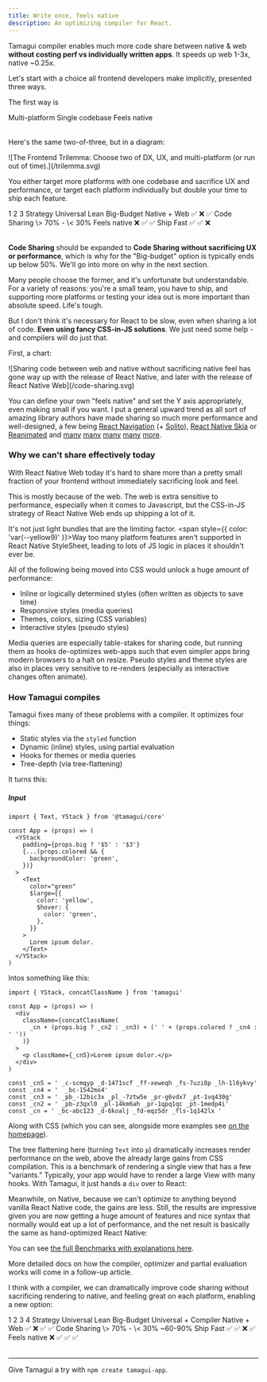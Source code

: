 ```yaml
---
title: Write once, feels native
description: An optimizing compiler for React.
---
```


<TLDR>

Tamagui compiler enables much more code share between native & web **without costing perf vs individually written apps**. It speeds up web 1-3x, native ~0.25x.

</TLDR>

<IntroParagraph>
  Let's start with a choice all frontend developers make implicitly, presented three ways.
</IntroParagraph>

The first way is

<Table heading="Choose two of three:">
  <TableCol>
    <TableCell>Multi-platform</TableCell>
  </TableCol>
  <TableCol>
    <TableCell>Single codebase</TableCell>
  </TableCol>
  <TableCol>
    <TableCell>Feels native</TableCell>
  </TableCol>
</Table>

Here's the same two-of-three, but in a diagram:

<YStack maw={650} als="center">
  ![The Frontend Trilemma: Choose two of DX, UX, and multi-platform (or run out of
  time).](/trilemma.svg)
</YStack>

You either target more platforms with one codebase and sacrifice UX and performance, or target each platform individually but double your time to ship each feature.

<Table heading="Choose your path:">
  <TableCol>
    <TableCell head></TableCell>
    <TableCell>1</TableCell>
    <TableCell>2</TableCell>
    <TableCell>3</TableCell>
  </TableCol>
  <TableCol>
    <TableCell head>Strategy</TableCell>
    <TableCell>Universal</TableCell>
    <TableCell>Lean</TableCell>
    <TableCell>Big-Budget</TableCell>
  </TableCol>
  <TableCol>
    <TableCell head>Native + Web</TableCell>
    <TableCell>✅</TableCell>
    <TableCell>❌</TableCell>
    <TableCell>✅</TableCell>
  </TableCol>
  <TableCol>
    <TableCell head>Code Sharing</TableCell>
    <TableCell>\> 70%</TableCell>
    <TableCell>-</TableCell>
    <TableCell>\< 30%</TableCell>
  </TableCol>
  <TableCol>
    <TableCell head>Feels native</TableCell>
    <TableCell>❌</TableCell>
    <TableCell>✅</TableCell>
    <TableCell>✅</TableCell>
  </TableCol>
    <TableCol>
    <TableCell head>Ship Fast</TableCell>
    <TableCell>✅</TableCell>
    <TableCell>✅</TableCell>
    <TableCell>❌</TableCell>
  </TableCol>
</Table>

**Code Sharing** should be expanded to **Code Sharing without sacrificing UX or performance**, which is why for the "Big-budget" option is typically ends up below 50%. We'll go into more on why in the next section.

Many people choose the former, and it's unfortunate but understandable. For a variety of reasons: you're a small team, you have to ship, and supporting more platforms or testing your idea out is more important than absolute speed. Life's tough.

But I don't think it's necessary for React to be slow, even when sharing a lot of code. **Even using fancy CSS-in-JS solutions**. We just need some help - and compilers will do just that.

First, a chart:

<YStack maw={650} als="center">
  ![Sharing code between web and native without sacrificing native feel has gone way up with the
  release of React Native, and later with the release of React Native Web](/code-sharing.svg)
</YStack>

You can define your own "feels native" and set the Y axis appropriately, even making small if you want. I put a general upward trend as all sort of amazing library authors have made sharing so much more performance and well-designed, a few being [React Navigation](https://reactnavigation.org/) (+ [Solito](https://solito.dev/)), [React Native Skia](https://github.com/Shopify/react-native-skia) or [Reanimated](https://docs.swmansion.com/react-native-reanimated/) and [many](https://github.com/react-native-svg/react-native-svg) [many](https://github.com/expo/match-media) [many](https://gorhom.github.io/react-native-bottom-sheet) [many](https://github.com/rnmapbox/maps) [more](https://www.google.com/search?q=expo+linear+gradient&oq=expo+linear+gradient&aqs=chrome..69i57j69i59j69i60.3994j0j1&sourceid=chrome&ie=UTF-8).

### Why we can't share effectively today

With React Native Web today it's hard to share more than a pretty small fraction of your frontend without immediately sacrificing look and feel.

This is mostly because of the web. The web is extra sensitive to performance, especially when it comes to Javascript, but the CSS-in-JS strategy of React Native Web ends up shipping a lot of it.

It's not just light bundles that are the limiting factor. <span style={{ color: 'var(--yellow9)' }}>Way too many platform features aren't supported in React Native StyleSheet</span>, leading to lots of JS logic in places it shouldn't ever be.

All of the following being moved into CSS would unlock a huge amount of performance:

- Inline or logically determined styles (often written as objects to save time)
- Responsive styles (media queries)
- Themes, colors, sizing (CSS variables)
- Interactive styles (pseudo styles)

Media queries are especially table-stakes for sharing code, but running them as hooks de-optimizes web-apps such that even simpler apps bring modern browsers to a halt on resize. Pseudo styles and theme styles are also in places very sensitive to re-renders (especially as interactive changes often animate).

### How Tamagui compiles

Tamagui fixes many of these problems with a compiler. It optimizes four things:

- Static styles via the `styled` function
- Dynamic (inline) styles, using partial evaluation
- Hooks for themes or media queries
- Tree-depth (via tree-flattening)

It turns this:

##### Input

```tsx
import { Text, YStack } from '@tamagui/core'

const App = (props) => (
  <YStack
    padding={props.big ? '$5' : '$3'}
    {...(props.colored && {
      backgroundColor: 'green',
    })}
  >
    <Text
      color="green"
      $large={{
        color: 'yellow',
        $hover: {
          color: 'green',
        },
      }}
    >
      Lorem ipsum dolor.
    </Text>
  </YStack>
)
```

Intos something like this:

```tsx
import { YStack, concatClassName } from 'tamagui'

const App = (props) => (
  <div
    className={concatClassName(
      _cn + (props.big ? _cn2 : _cn3) + (' ' + (props.colored ? _cn4 : ' '))
    )}
  >
    <p className={_cn5}>Lorem ipsum dolor.</p>
  </div>
)

const _cn5 = ' _c-scmqyp _d-1471scf _ff-xeweqh _fs-7uzi8p _lh-1l6ykvy'
const _cn4 = '  _bc-1542mo4'
const _cn3 = ' _pb_-12bic3x _pl_-7ztw5e _pr-g6vdx7 _pt-1vq430g'
const _cn2 = ' _pb-z3qxl0 _pl-14km6ah _pr-1qpq1qc _pt-1medp4i'
const _cn = ' _bc-abc123 _d-6koalj _fd-eqz5dr _fls-1q142lx '
```

Along with CSS (which you can see, alongside more examples see [on the homepage](/)).

The tree flattening here (turning `Text` into `p`) dramatically increases render performance on the web, above the already large gains from CSS compilation. This is a benchmark of rendering a single view that has a few "variants." Typically, your app would have to render a large View with many hooks. With Tamagui, it just hands a `div` over to React:

<BenchmarkChartWeb />

Meanwhile, on Native, because we can't optimize to anything beyond vanilla React Native code, the gains are less. Still, the results are impressive given you are now getting a huge amount of features and nice syntax that normally would eat up a lot of performance, and the net result is basically the same as hand-optimized React Native:

<BenchmarkChartNative />

You can see [the full Benchmarks with explanations here](/docs/intro/benchmarks).

More detailed docs on how the compiler, optimizer and partial evaluation works will come in a follow-up article.

I think with a compiler, we can dramatically improve code sharing without sacrificing rendering to native, and feeling great on each platform, enabling a new option:

<Table>
  <TableCol>
    <TableCell head></TableCell>
    <TableCell>1</TableCell>
    <TableCell>2</TableCell>
    <TableCell>3</TableCell>
    <TableCell highlight>4</TableCell>
  </TableCol>
  <TableCol>
    <TableCell head>Strategy</TableCell>
    <TableCell>Universal</TableCell>
    <TableCell>Lean</TableCell>
    <TableCell>Big-Budget</TableCell>
    <TableCell highlight>Universal + Compiler</TableCell>
  </TableCol>
  <TableCol>
    <TableCell head>Native + Web</TableCell>
    <TableCell>✅</TableCell>
    <TableCell>❌</TableCell>
    <TableCell>✅</TableCell>
    <TableCell highlight>✅</TableCell>
  </TableCol>
  <TableCol>
    <TableCell head>Code Sharing</TableCell>
    <TableCell>\> 70%</TableCell>
    <TableCell>-</TableCell>
    <TableCell>\< 30%</TableCell>
    <TableCell highlight>~60-90%</TableCell>
  </TableCol>
  <TableCol>
    <TableCell head>Ship Fast</TableCell>
    <TableCell>✅</TableCell>
    <TableCell>✅</TableCell>
    <TableCell>❌</TableCell>
    <TableCell highlight>✅</TableCell>
  </TableCol>
  <TableCol>
    <TableCell head>Feels native</TableCell>
    <TableCell>❌</TableCell>
    <TableCell>✅</TableCell>
    <TableCell>✅</TableCell>
    <TableCell highlight>✅</TableCell>
  </TableCol>
</Table>

---

Give Tamagui a try with `npm create tamagui-app`.
